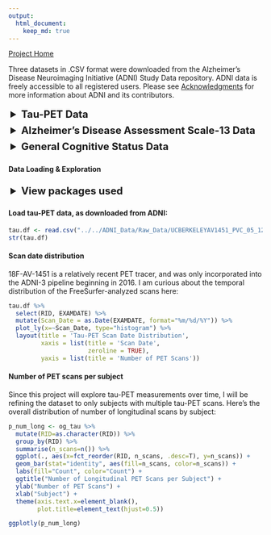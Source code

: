 ```yaml
---
output: 
  html_document:
    keep_md: true
---
```


<script src="hideOutput.js"></script>

<html>
<style>
details > summary {
  padding: 4px;
  font-size: 20px;
  font-weight: bold;
  width: 600px;
  border: none;
  cursor: pointer;
}

details > p {
  background-color: #eeeeee;
  padding: 4px;
  margin: 0;
  box-shadow: 1px 1px 2px #bbbbbb;
}
</style>
<body>

[Project Home](https://anniegbryant.github.io/DA5030_Final_Project/)

Three datasets in .CSV format were downloaded from the Alzheimer's Disease Neuroimaging Initiative (ADNI) Study Data repository. ADNI data is freely accessible to all registered users. Please see [Acknowledgments](https://anniegbryant.github.io/DA5030_Final_Project/Pages/Acknowledgments.html) for more information about ADNI and its contributors.

<details>
  <summary>Tau-PET Data</summary>
  
Longitudinal **18F-AV-1451 tau-PET data** was downloaded from Study Data/Imaging/PET Image Analysis/UC Berkeley - AV1451 Analysis [ADNI2,3] (version: 5/12/2020). This CSV file contains 1,121 rows and 241 columns. 

Each row represents one tau-PET scan; some subjects had repeated scans separated by approximately one year, while other subjects had only one scan. Columns include subject information including anonymized subject ID, visit code, and PET exam date. The other columns encode regional volume and tau-PET uptake. Specifically, there are 123 distinct cortical and subcortical regions of interest (ROIs), each of which has a volume field (in mm^3) and a tau-PET uptake field, called the Standardized Uptake Value Ratio (SUVR). 

```r
knitr::include_graphics("../Images/cerebellum.png")
```

The SUVR value is normalized to the tau-PET uptake in the inferior cerebellum gray matter (highlighted in orange above), a commonly-used region for tau normalization given the lack of inferior cerebellar tau pathology in Alzheimer's Disease. 

**create figure about tauPET/freesurfer/rois**

These 123 ROIs were delineated by first co-registering the tau-PET image to a high-resolution structural T1-weighted MPRAGE acquired in the same imaging session, and then applying FreeSurfer (v5.3) for automated regional segmentation and parcellation. Furthermore, to mitigate issues with lower voxel resolution in PET imaging, partial volume correction was applied to use probabilistic tissue segmentation maps to refine individual ROIs. Note: these PET processing steps were all performed by Susan Landau, Deniz Korman, and William Jagust at the Helen Wills Neuroscience Institute, UC Berkeley and Lawrence Berkeley National Laboratory.

</details>


<details>
  <summary>Alzheimer's Disease Assessment Scale-13 Data</summary>
  
Longitudinal Alzheimer's Disease Assessment Scale-13 (ADAS13) cognitive score data was downloaded from Study Data/Assessments/Neuropsychological/Alzheimer's Disease Assessment Scale (ADAS) [ADNIGO,2,3]. This CSV file contains 6,695 rows and 121 columns. Each row represents one clinical visit; most subjects had two or more clinical visits separated by approximately six months to one year each.

The ADAS rating metric was originally created in 1984 to evaluate cognitive dysfunction specifically in Alzheimer's Disease (Rosen et al. 1984). Since its inception, ADAS has been adapted through several iterations to apply to individuals across the cognitive spectrum (Skinner et al. 2012). Namely, the ADAS-modified includes an additional delayed free recall task and a number cancellation task, thus comprising 13 subscales for scoring (Mohs et al. 1997). This yields a total score ranging from 0 to 70; a score of 0 reflects no cognitive impairment, while a score of 70 indicates severe cognitive impairment. There are multiple columns per individual ADAS component, indicating information such as cognitive task assessed, time to complete the task, and task completion score. There are also columns pertaining to subject/visit information, such as anonymized subject ID, visit code, site ID, ADNI project phase, and exam date.

Sources: 

Rosen, W. G., Mohs, R. C., & Davis, K. L. (1984). A new rating scale for Alzheimer's disease. The American journal of psychiatry. 
Mohs, R. C., Knopman, D., Petersen, R. C., Ferris, S. H., Ernesto, C., Grundman, M., ... & Thal, L. J. (1997). Development of cognitive instruments for use in clinical trials of antidementia drugs: additions to the Alzheimer's Disease Assessment Scale that broaden its scope. Alzheimer disease and associated disorders.
Skinner, J., Carvalho, J. O., Potter, G. G., Thames, A., Zelinski, E., Crane, P. K., ... & Alzheimer’s Disease Neuroimaging Initiative. (2012). The Alzheimer’s disease assessment scale-cognitive-plus (ADAS-Cog-Plus): an expansion of the ADAS-Cog to improve responsiveness in MCI. Brain imaging and behavior, 6(4), 489-501.

</details> 


<details>
  <summary>General Cognitive Status Data</summary>
  
The general cognitive status and cognitive diagnosis dataset was downloaded from Study Data/Assessments/Diagnosis/Diagnostic Summary [ADNI1,GO,2,3]. This CSV file contains 12,268 rows and 54 columns. Certain columns only pertain to certain subsets of the data depending on the project cohort (ADNI1, ADNI-GO, ADNI2, or ADNI3). There are columns for subject/visit information such as anonymized subject ID, ADNI project phase, and exam date, and the rest of the columns indicate cognitive diagnosis information such as probability of dementia due to AD, current cognitive diagnosis, and change in cognitive status from the previous visit. These metrics were all evaluated by neurologists.

</details>



#### Data Loading & Exploration

<details>
  <summary>View packages used</summary>
  
```r
library(tidyverse)
library(knitr)
library(kableExtra)
library(plotly)
library(lubridate)
library(forcats)
```

</details>

#### Load tau-PET data, as downloaded from ADNI:
```r
tau.df <- read.csv("../../ADNI_Data/Raw_Data/UCBERKELEYAV1451_PVC_05_12_20.csv")
str(tau.df)
```


#### Scan date distribution

18F-AV-1451 is a relatively recent PET tracer, and was only incorporated into the ADNI-3 pipeline beginning in 2016. I am curious about the temporal distribution of the FreeSurfer-analyzed scans here:

<div class="fold s">
```r
tau.df %>%
  select(RID, EXAMDATE) %>%
  mutate(Scan_Date = as.Date(EXAMDATE, format="%m/%d/%Y")) %>%
  plot_ly(x=~Scan_Date, type="histogram") %>%
  layout(title = 'Tau-PET Scan Date Distribution',
         xaxis = list(title = 'Scan Date',
                      zeroline = TRUE),
         yaxis = list(title = 'Number of PET Scans')) 
```
</div>


#### Number of PET scans per subject 

Since this project will explore tau-PET measurements over time, I will be refining the dataset to only subjects with multiple tau-PET scans. Here's the overall distribution of number of longitudinal scans by subject: 


```r
p_num_long <- og_tau %>%
  mutate(RID=as.character(RID)) %>%
  group_by(RID) %>%
  summarise(n_scans=n()) %>%
  ggplot(., aes(x=fct_reorder(RID, n_scans, .desc=T), y=n_scans)) +
  geom_bar(stat="identity", aes(fill=n_scans, color=n_scans)) +
  labs(fill="Count", color="Count") +
  ggtitle("Number of Longitudinal PET Scans per Subject") +
  ylab("Number of PET Scans") +
  xlab("Subject") +
  theme(axis.text.x=element_blank(),
        plot.title=element_text(hjust=0.5)) 

ggplotly(p_num_long)
```



